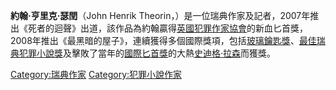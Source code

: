 {{Infobox writer <!-- for more information see [[:Template:Infobox_writer/doc|:Template:Infobox writer/doc]] -->
|image       = Johan Theorin Göteborg Book Fair 2011.jpg
|imagesize   =
|name        = 約翰·瑟閏|caption     =
|birth_date  = {{Birth date and age|1963|9|3}}
|birth_place = [[瑞典|瑞典]][[哥德堡|哥德堡]]
|death_date  =
|death_place =
|occupation  = 作家、記者
|nationality = {{瑞典}}
|period      = 
|genre       = [[犯罪小說|犯罪小說]]
|subject     =
|movement    =
|debut_works = 
|spouse      = 
|partner     =
|children    =
|relatives   =
|influences  =
|influenced  =
|website     = {{URL|http://www.johantheorin.co.uk/}}
|footnotes   =
|}}

''' 約翰·亨里克·瑟閏'''（John Henrik Theorin，{{bd|1963年|9月3日|||}}）是一位瑞典作家及記者，2007年推出《死者的迴聲》出道，該作品為約翰贏得[[英國犯罪作家協會|英國犯罪作家協會]]的新血匕首獎，2008年推出《最黑暗的屋子》，連續獲得多個國際獎項，包括[[玻璃鑰匙獎|玻璃鑰匙獎]]、[[最佳瑞典犯罪小說獎|最佳瑞典犯罪小說獎]]及擊敗了當年的[[匕首獎|國際匕首獎]]的大熱[[史迪格·拉森|史迪格·拉森]]而獲獎。

[[Category:瑞典作家|Category:瑞典作家]]
[[Category:犯罪小說作家|Category:犯罪小說作家]]